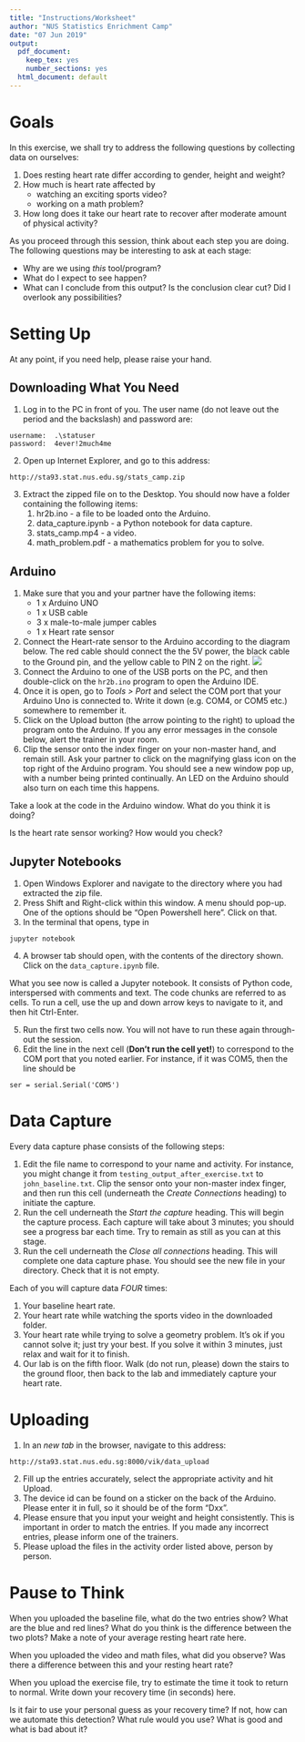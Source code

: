 ```yaml
---
title: "Instructions/Worksheet"
author: "NUS Statistics Enrichment Camp"
date: "07 Jun 2019"
output:
  pdf_document: 
    keep_tex: yes
    number_sections: yes
  html_document: default
---
```


# Goals

In this exercise, we shall try to address the following questions by collecting 
data on ourselves:

1. Does resting heart rate differ according to gender, height and weight?
2. How much is heart rate affected by 
    * watching an exciting sports video?
    * working on a math problem?
3. How long does it take our heart rate to recover after moderate amount of 
physical activity?

As you proceed through this session, think about each step you are doing. The 
following questions may be interesting to ask at each stage:

* Why are we using *this* tool/program?
* What do I expect to see happen?
* What can I conclude from this output? Is the conclusion clear cut? Did I 
overlook any possibilities?

# Setting Up

At any point, if you need help, please raise your hand.

## Downloading What You Need

1. Log in to the PC in front of you. The user name (do not leave out the period and 
the backslash) and password are:
```
username:  .\statuser
password:  4ever!2much4me
```
2. Open up Internet Explorer, and go to this address:
```
http://sta93.stat.nus.edu.sg/stats_camp.zip
```
3. Extract the zipped file on to the Desktop. You should now have a folder 
containing the following items:
    1. hr2b.ino - a file to be loaded onto the Arduino.
    2. data_capture.ipynb - a Python notebook for data capture.
    3. stats_camp.mp4 - a video.
    4. math_problem.pdf - a mathematics problem for you to solve.

## Arduino

1. Make sure that you and your partner have the following items:
    * 1 x Arduino UNO
    * 1 x USB cable
    * 3 x male-to-male jumper cables
    * 1 x Heart rate sensor
2. Connect the Heart-rate sensor to the Arduino according to the diagram below.
The red cable should connect the the 5V power, the black cable to the Ground
pin, and the yellow cable to PIN 2 on the right.
![](../arduino_setup_yr19.png)
3. Connect the Arduino to one of the USB ports on the PC, and then double-click 
on the `hr2b.ino` program to open the Arduino IDE.
4. Once it is open, go to *Tools > Port* and select the COM port that your Arduino 
Uno is connected to. Write it down (e.g. COM4, or COM5 etc.) somewhere to 
remember it.
5. Click on the Upload button (the arrow pointing to the right) to upload the 
program onto the Arduino. If you any error messages in the console below, alert 
the trainer in your room.
6. Clip the sensor onto the index finger on your non-master hand, and remain
still. Ask your partner to click on the magnifying glass icon on the top right
of the Arduino program. You should see a new window pop up, with a number being
printed continually. An LED on the Arduino should also turn on each time this
happens.


Take a look at the code in the Arduino window. What do you think it is doing?



Is the heart rate sensor working? How would you check?


## Jupyter Notebooks

1. Open Windows Explorer and navigate to the directory where you had extracted 
the zip file.
2. Press Shift and Right-click within this window. A menu should pop-up. One of 
the options should be "Open Powershell here". Click on that.
3. In the terminal that opens, type in 
```
jupyter notebook
```
4. A browser tab should open, with the contents of the directory shown. Click on
the `data_capture.ipynb` file.

What you see now is called a Jupyter notebook. It consists of Python code, 
interspersed with comments and text. The code chunks are referred to as cells.
To run a cell, use the up and down arrow keys to navigate to it, and then hit 
Ctrl-Enter.

5. Run the first two cells now. You will not have to run these again through-out 
the session.
6. Edit the line in the next cell (**Don't run the cell yet!**) to correspond to
the COM port that you noted earlier. For instance, if it was COM5, then the line
should be
```
ser = serial.Serial('COM5')
```

# Data Capture

Every data capture phase consists of the following steps:

1. Edit the file name to correspond to your name and activity. For instance, you
might change it from `testing_output_after_exercise.txt` to `john_baseline.txt`.
Clip the sensor onto your non-master index finger, and then run this cell
(underneath the *Create Connections* heading) to initiate the capture.
2. Run the cell underneath the *Start the capture* heading. This will begin the 
capture process. Each capture will take about 3 minutes; you should see a 
progress bar each time. Try to remain as still as you can at this stage.
3. Run the cell underneath the *Close all connections* heading. This will 
complete one data capture phase. You should see the new file in your directory.
Check that it is not empty. 

Each of you will capture data *FOUR* times:

1. Your baseline heart rate.
2. Your heart rate while watching the sports video in the downloaded folder.
3. Your heart rate while trying to solve a geometry problem. It's ok if you cannot 
solve it; just try your best. If you solve it within 3 minutes, just relax and 
wait for it to finish.
4. Our lab is on the fifth floor. Walk (do not run, please) down the stairs to
the ground floor, then back to the lab and immediately capture your heart rate.

# Uploading

1. In an *new tab* in the browser, navigate to this address:
```
http://sta93.stat.nus.edu.sg:8000/vik/data_upload
```
2. Fill up the entries accurately, select the appropriate activity and hit 
Upload. 
3. The device id can be found on a sticker on the back of the Arduino. Please 
enter it in full, so it should be of the form "Dxx".
4. Please ensure that you input your weight and height consistently. This is 
important in order to match the entries. If you made any incorrect entries, 
please inform one of the trainers.
5. Please upload the files in the activity order listed above, person by person.

# Pause to Think

When you uploaded the baseline file, what do the two entries show? What are the 
blue and red lines? What do you think is the difference between the two plots?
Make a note of your average resting heart rate here.


When you uploaded the video and  math files, what did you observe? Was there a 
difference between this and your resting heart rate?


When you upload the exercise file, try to estimate the time it took to return 
to normal. Write down your recovery time (in seconds) here. 


Is it fair to use your personal guess as your recovery time? If not, how can we
automate this detection? What rule would you use? What is good and what is bad 
about it?
